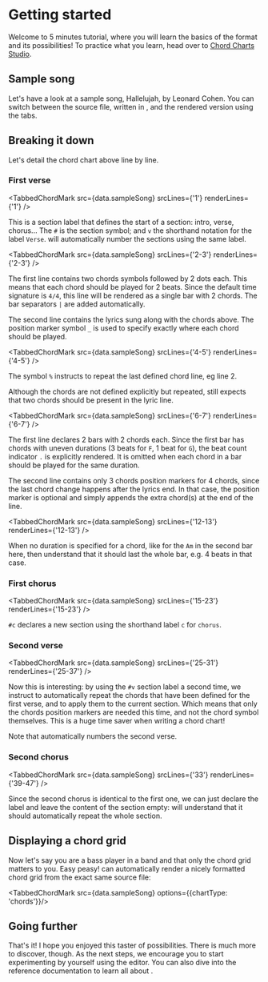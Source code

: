 
# Getting started

Welcome to <CM/> 5 minutes tutorial, where you will learn the basics of the format and its possibilities! 
To practice what you learn, head over to [Chord Charts Studio](https://chord-charts-studio.netlify.app/app).

## Sample song

Let's have a look at a sample song, Hallelujah, by Leonard Cohen. 
You can switch between the source file, written in <CM/>, and the rendered version using the tabs.

<TabbedChordMark src={data.sampleSong} />

## Breaking it down

Let's detail the chord chart above line by line.

### First verse

<TabbedChordMark src={data.sampleSong} srcLines={'1'} renderLines={'1'} />

This is a section label that defines the start of a section: intro, verse, chorus...
The `#` is the section symbol; and `v` the shorthand notation for the label `Verse`.
<CM/> will automatically number the sections using the same label.

<TabbedChordMark src={data.sampleSong} srcLines={'2-3'} renderLines={'2-3'} />

The first line contains two chords symbols followed by 2 dots each. This means that each chord should be played for 2 beats.
Since the default time signature is `4/4`, this line will be rendered as a single bar with 2 chords. 
The bar separators `|` are added automatically.

The second line contains the lyrics sung along with the chords above. The position marker symbol `_` is used to specify exactly where each chord should be played.

<TabbedChordMark src={data.sampleSong} srcLines={'4-5'} renderLines={'4-5'} />

The symbol `%` instructs <CM/> to repeat the last defined chord line, eg line 2.

Although the chords are not defined explicitly but repeated, <CM/> still expects that two chords should be present in the lyric line. 

<TabbedChordMark src={data.sampleSong} srcLines={'6-7'} renderLines={'6-7'} />

The first line declares 2 bars with 2 chords each.
Since the first bar has chords with uneven durations (3 beats for `F`, 1 beat for `G`), the beat count indicator `.` is explicitly rendered. 
It is omitted when each chord in a bar should be played for the same duration.

The second line contains only 3 chords position markers for 4 chords, since the last chord change happens after the lyrics end.
In that case, the position marker is optional and <CM/> simply appends the extra chord(s) at the end of the line.

<TabbedChordMark src={data.sampleSong} srcLines={'12-13'} renderLines={'12-13'} />

When no duration is specified for a chord, like for the `Am` in the second bar here, then <CM/> understand that it should last the whole bar, e.g. 4 beats in that case.

### First chorus

<TabbedChordMark src={data.sampleSong} srcLines={'15-23'} renderLines={'15-23'} />

`#c` declares a new section using the shorthand label `c` for `chorus`.
    
### Second verse

<TabbedChordMark src={data.sampleSong} srcLines={'25-31'} renderLines={'25-37'} />

Now this is interesting: by using the `#v` section label a second time, we instruct <CM/> to automatically repeat the chords that have been defined for the first verse, and to apply them to the current section.
Which means that only the chords position markers are needed this time, and not the chord symbol themselves. 
This is a huge time saver when writing a chord chart!

Note that <CM/> automatically numbers the second verse.

### Second chorus

<TabbedChordMark src={data.sampleSong} srcLines={'33'} renderLines={'39-47'} />

Since the second chorus is identical to the first one, we can just declare the label and leave the content of the section empty: <CM/> will understand that it should automatically repeat the whole section.

## Displaying a chord grid

Now let's say you are a bass player in a band and that only the chord grid matters to you. 
Easy peasy! <CM/> can automatically render a nicely formatted chord grid from the exact same source file:

<TabbedChordMark src={data.sampleSong} options={{chartType: 'chords'}}/>

## Going further

That's it! I hope you enjoyed this taster of <CM/> possibilities.
There is much more to discover, though.
As the next steps, we encourage you to start experimenting by yourself using the <CCS/> editor. 
You can also dive into the reference documentation to learn all about <CM/>. 
